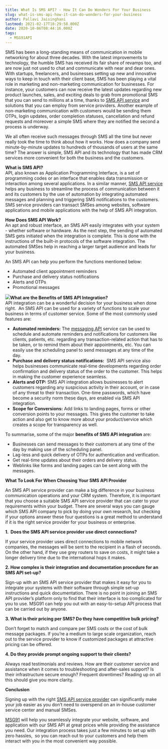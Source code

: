 ```yaml
---
title: What Is SMS API? - How It Can Do Wonders For Your Business
slug: what-is-sms-api-how-it-can-do-wonders-for-your-business
author: Pallavi Jaisinghani
lastmod: 2021-02-17T10:29:58.000Z
date: 2020-10-06T08:44:16.000Z
tags:
  - MSG91API
---
```


SMS has been a long-standing means of communication in mobile networking for about three decades. With the latest improvements to technology, the humble SMS has received its fair share of revamps too, and are now just not used to chat and communicate with near and dear ones. With startups, freelancers, and businesses setting up new and innovative ways to keep in touch with their client base, SMS has been playing a vital role in marketing and non-marketing communication for businesses. For instance, your customers can now receive the latest updates regarding new product launches, sales, and exciting deals to grab from promotional SMS that you can send to millions at a time, thanks to [SMS API service](https://msg91.com/transactional-sms/) and solutions that you can employ from service providers. Another example of non-marketing communication with customers would be sending them OTPs, login updates, order completion statuses, cancellation and refund requests and moreover a simple SMS where they are notified the second a process is underway.  
  
We all often receive such messages through SMS all the time but never really took the time to think about how it works. How does a company send minute-by-minute updates to hundreds of thousands of users at the same time? The answer is simple, SMS API and its technology that has made CRM services more convenient for both the business and the customers.  


**What is SMS API?**  
API, also known as Application Programming Interface, is a set of programming codes or an interface that enables data transmission or interaction among several applications. In a similar manner, [SMS API service](https://msg91.com/one-api/) helps any business to streamline the process of communication between it and its customers by the use of automation by integrating automated messages and planning and triggering SMS notifications to the customers. SMS service providers can transact SMSes among websites, software applications and mobile applications with the help of SMS API integration.  
  
**How Does SMS API Work?**  
An apt and robust interface, an SMS API easily integrates with your system - whether software or hardware. As the next step, the sending of automated SMS gets initiated when the integration is complete. This is done with the instructions of the built-in protocols of the software integration. The automated SMSes help in reaching a larger target audience and leads for your business.

An SMS API can help you perform the functions mentioned below:

* Automated client appointment reminders
* Purchase and delivery status notifications
* Alerts and OTPs
* Promotional messages

![](https://images-msg91.s3.ap-south-1.amazonaws.com/2021/02/Screenshot-2021-02-17-at-3.54.00-PM.png)**What are the Benefits of SMS API Integration?**  
API integration can be a wonderful decision for your business when done right.  An SMS API can be used for a variety of functions to scale your business in terms of customer service. Some of the most commonly used features are:

* **Automated reminders:** The [messaging API](https://msg91.com/one-api/) service can be used to schedule and automate reminders and notifications for customers like clients, patients, etc. regarding any transaction-related action that has to be taken, or to remind them about their appointments, etc. You can easily use the scheduling panel to send messages at any time of the day.
* **Purchase and delivery status notifications:**  SMS API service also helps businesses communicate real-time developments regarding order confirmation and delivery status of the order to the customer. This helps in making the customer experience seamless.
* **Alerts and OTP:** SMS API integration allows businesses to alert customers regarding any suspicious activity in their account, or in case of any threat to their transaction. One-time passwords, which have become a security norm these days, are enabled via SMS API integration.
* **Scope for Conversions:** Add links to landing pages, forms or other conversion points to your messages. This gives the customer to take action and also get to know more about your product/service which creates a scope for transparency as well.

To summarise, some of the major **benefits of SMS API integration** are:

* Businesses can send messages to their customers at any time of the day by making use of the scheduling panel.
* Lag-less and quick delivery of OTPs for authentication and verification.
* Get real-time updates about their orders and delivery status.
* Weblinks like forms and landing pages can be sent along with the messages.

**What To Look For When Choosing Your SMS API Provider**  
  
An SMS API service provider can make a big difference in your business communication operations and your CRM system. Therefore, it is important that you choose a suitable SMS API service provider that can cater to your requirements within your budget. There are several ways you can gauge which SMS API company to pick by doing your own research, but checking if your options answer these four questions is a great method to understand if it is the right service provider for your business or enterprise.

**1.  ****Does the SMS API service provider use direct connections?******

If your service provider uses direct connections to mobile network companies, the messages will be sent to the recipient in a flash of seconds. On the other hand, if they use grey routers to save on costs, it might take a longer delivery time due to the international hops it makes.

**2. ****How complex is their integration and documentation procedure for an SMS API set-up?******

Sign-up with an SMS API service provider that makes it easy for you to integrate your systems with their software through simple set-up instructions and quick documentation. There is no point in joining an SMS API provider’s platform only to find that their interface is too complicated for you to use. MSG91 can help you out with an easy-to-setup API process that can be carried out by anyone.

**3. ****What is their pricing per SMS? Do they have competitive bulk pricing?******

Don’t forget to match and compare per SMS costs or the cost of bulk message packages. If you’re a medium to large scale organization, reach out to the service provider to know if customized packages at attractive pricing can be offered.

**4. ****Do they provide prompt ongoing support to their clients?******

Always read testimonials and reviews. How are their customer service and assistance when it comes to troubleshooting and after-sales support? Is their infrastructure secure enough? Frequent downtimes? Reading up on all this should give you more clarity.  


**Conclusion**  
  
Signing up with the right [SMS API service provider](https://msg91.com/transactional-sms/) can significantly make your job easier as you don’t need to overspend on an in-house customer service center and manual SMSes.  
  
[MSG91](https://msg91.com/) will help you seamlessly integrate your website, software, and application with our SMS API at great prices while providing the assistance you need. Our integration process takes just a few minutes to set up with zero hassles,  so you can reach out to your customers and help them interact with you in the most convenient way possible.

                                                                                                                                                                                                                                                                                                                                                                                                                                                                                                                                                                                                                                                                                                                                                                                                                                                                                                                                                                                                                                                                                                                                                                                         


